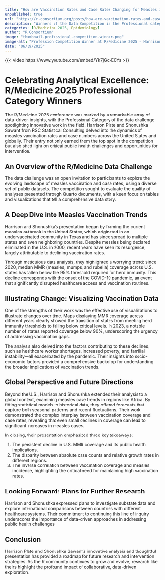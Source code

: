 ```yaml
--- 
title: "How are Vaccination Rates and Case Rates Changing for Measles in 2025?" 
unpublished: true 
url: "https://r-consortium.org/posts/how-are-vaccination-rates-and-case-rates-changing-for-measles-in-2025/"
description: "Winners of the Data Competition in the Professional category Harrison Plate & Shonushka Sawant analyze US measles vaccination trends at R/Medicine 2025." 
categories: [R/Medicine 2025, Epidemiology]
author: "R Consortium" 
image: "thumbnail-professional-competition-winner.png" 
image-alt: "Profession Competition Winner at R/Medicine 2025 - Harrison Plate and Shonushka Sawant" 
date: "06/19/2025" 
---
```


{{< video https://www.youtube.com/embed/Yk7jGc-E0Ys >}}

# Celebrating Analytical Excellence: R/Medicine 2025 Professional Category Winners

The R/Medicine 2025 conference was marked by a remarkable array of data-driven insights, with the Professional Category of the data challenge spotlighting innovative work in the field. Harrison Plate and Shonushka Sawant from RSC Statistical Consulting delved into the dynamics of measles vaccination rates and case numbers across the United States and globally. Their entry not only earned them the top spot in the competition but also shed light on critical public health challenges and opportunities for intervention.

## An Overview of the R/Medicine Data Challenge

The data challenge was an open invitation to participants to explore the evolving landscape of measles vaccination and case rates, using a diverse set of public datasets. The competition sought to evaluate the quality of analyses presented through Quarto documents, with a keen focus on tables and visualizations that tell a comprehensive data story. 

## A Deep Dive into Measles Vaccination Trends

Harrison and Shonushka's presentation began by framing the current measles outbreak in the United States, which originated in an undervaccinated community in Texas and has since spread to multiple states and even neighboring countries. Despite measles being declared eliminated in the U.S. in 2000, recent years have seen its resurgence, largely attributable to declining vaccination rates.

Through meticulous data analysis, they highlighted a worrying trend: since 2020, median MMR (measles, mumps, and rubella) coverage across U.S. states has fallen below the 95% threshold required for herd immunity. This decline corresponds with the onset of the COVID-19 pandemic, an event that significantly disrupted healthcare access and vaccination routines.

## Illustrating Change: Visualizing Vaccination Data

One of the strengths of their work was the effective use of visualizations to illustrate changes over time. Maps displaying MMR coverage across different years clearly showed the transition of states from meeting herd immunity thresholds to falling below critical levels. In 2023, a notable number of states reported coverage below 90%, underscoring the urgency of addressing vaccination gaps.

The analysis also delved into the factors contributing to these declines, such as healthcare worker shortages, increased poverty, and familial instability—all exacerbated by the pandemic. Their insights into socio-economic factors provided a comprehensive backdrop for understanding the broader implications of vaccination trends.

## Global Perspective and Future Directions

Beyond the U.S., Harrison and Shonushka extended their analysis to a global context, examining measles case trends in regions like Africa. By fitting statistical models to historical data, they offered forecasts that capture both seasonal patterns and recent fluctuations. Their work demonstrated the complex interplay between vaccination coverage and case rates, revealing that even small declines in coverage can lead to significant increases in measles cases.

In closing, their presentation emphasized three key takeaways:

1. The persistent decline in U.S. MMR coverage and its public health implications.
2. The disparity between absolute case counts and relative growth rates in different regions.
3. The inverse correlation between vaccination coverage and measles incidence, highlighting the critical need for maintaining high vaccination rates.

## Looking Forward: Plans for Further Research

Harrison and Shonushka expressed plans to investigate substate data and explore international comparisons between countries with different healthcare systems. Their commitment to continuing this line of inquiry underscores the importance of data-driven approaches in addressing public health challenges.

## Conclusion

Harrison Plate and Shonushka Sawant's innovative analysis and thoughtful presentation has provided a roadmap for future research and intervention strategies. As the R community continues to grow and evolve, research like theirs highlight the profound impact of collaborative, data-driven exploration.
